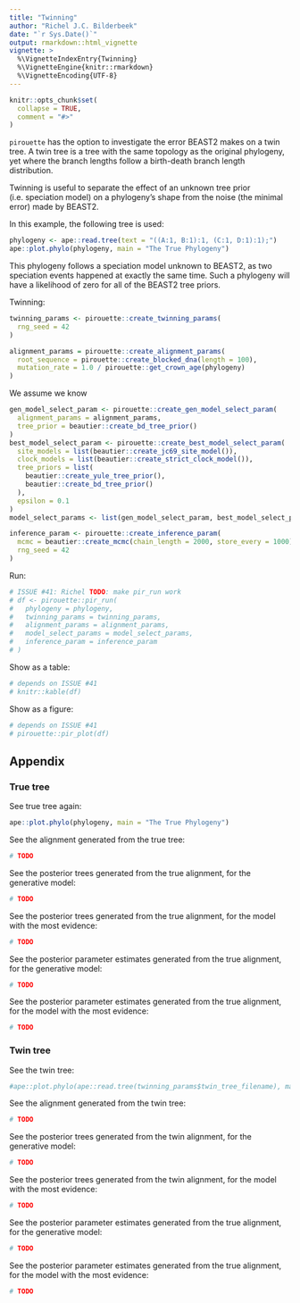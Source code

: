 ```yaml
---
title: "Twinning"
author: "Richel J.C. Bilderbeek"
date: "`r Sys.Date()`"
output: rmarkdown::html_vignette
vignette: >
  %\VignetteIndexEntry{Twinning}
  %\VignetteEngine{knitr::rmarkdown}
  %\VignetteEncoding{UTF-8}
---
```


```r
knitr::opts_chunk$set(
  collapse = TRUE,
  comment = "#>"
)
```

`pirouette` has the option to investigate the error BEAST2 makes
on a twin tree. A twin tree is a tree with the same topology as the
original phylogeny, yet where the branch lengths follow a birth-death
branch length distribution.

Twinning is useful to separate the effect of an unknown tree 
prior (i.e. speciation model) on a phylogeny's shape from the 
noise (the minimal error) made by BEAST2.

In this example, the following tree is used:

```r
phylogeny <- ape::read.tree(text = "((A:1, B:1):1, (C:1, D:1):1);")
ape::plot.phylo(phylogeny, main = "The True Phylogeny")
```

This phylogeny follows a speciation model unknown to BEAST2, as two
speciation events happened at exactly the same time. Such a phylogeny
will have a likelihood of zero for all of the BEAST2 tree priors.

Twinning:

```r
twinning_params <- pirouette::create_twinning_params(
  rng_seed = 42
)
```

```r
alignment_params = pirouette::create_alignment_params(
  root_sequence = pirouette::create_blocked_dna(length = 100),
  mutation_rate = 1.0 / pirouette::get_crown_age(phylogeny)
)
```

We assume we know 

```r
gen_model_select_param <- pirouette::create_gen_model_select_param(
  alignment_params = alignment_params,
  tree_prior = beautier::create_bd_tree_prior()
)
best_model_select_param <- pirouette::create_best_model_select_param(
  site_models = list(beautier::create_jc69_site_model()),
  clock_models = list(beautier::create_strict_clock_model()),
  tree_priors = list(
    beautier::create_yule_tree_prior(),
    beautier::create_bd_tree_prior()  
  ),
  epsilon = 0.1
)
model_select_params <- list(gen_model_select_param, best_model_select_param)
```

```r
inference_param <- pirouette::create_inference_param(
  mcmc = beautier::create_mcmc(chain_length = 2000, store_every = 1000),
  rng_seed = 42
)
```

Run:

```r
# ISSUE #41: Richel TODO: make pir_run work
# df <- pirouette::pir_run(
#   phylogeny = phylogeny,
#   twinning_params = twinning_params,
#   alignment_params = alignment_params,
#   model_select_params = model_select_params,
#   inference_param = inference_param 
# )
```

Show as a table:

```r
# depends on ISSUE #41
# knitr::kable(df)
```

Show as a figure:

```r
# depends on ISSUE #41
# pirouette::pir_plot(df)
```

## Appendix

### True tree

See true tree again:

```r
ape::plot.phylo(phylogeny, main = "The True Phylogeny")
```

See the alignment generated from the true tree:

```r
# TODO
```

See the posterior trees generated from the true alignment, for the generative model:

```r
# TODO
```

See the posterior trees generated from the true alignment, for the model with the most evidence:

```r
# TODO
```

See the posterior parameter estimates generated from the true alignment, for the generative model:

```r
# TODO
```

See the posterior parameter estimates generated from the true alignment, for the model with the most evidence:

```r
# TODO
```

### Twin tree

See the twin tree:

```r
#ape::plot.phylo(ape::read.tree(twinning_params$twin_tree_filename), main = "The Twin Tree")
```

See the alignment generated from the twin tree:

```r
# TODO
```

See the posterior trees generated from the twin alignment, for the generative model:

```r
# TODO
```

See the posterior trees generated from the twin alignment, for the model with the most evidence:

```r
# TODO
```

See the posterior parameter estimates generated from the true alignment, for the generative model:

```r
# TODO
```

See the posterior parameter estimates generated from the true alignment, for the model with the most evidence:

```r
# TODO
```
